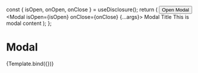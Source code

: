 


<Meta title="Components/Data display/Modal" component={Modal} />

  const { isOpen, onOpen, onClose } = useDisclosure();
  return (
    <Box>
      <Button onClick={onOpen}>Open Modal</Button>
      <Modal isOpen={isOpen} onClose={onClose} {...args}>
        <ModalOverlay />
        <ModalContent>
          <ModalHeader>Modal Title</ModalHeader>
          <ModalCloseButton />
          <Divider />
          <ModalBody>
            <Box p="4">This is modal content</Box>
          </ModalBody>
        </ModalContent>
      </Modal>
    </Box>
  );
};

# Modal

<Canvas>
  <Story
    name="Modal"
    args={{ isCentered: true, size: 'sm', motionPreset: 'scale' }}
    argTypes={{
      size: {
        options: ['xs', 'sm', 'md', 'lg', 'xl', 'full'],
        control: 'select',
      },
      motionPreset: {
        options: ['slideInBottom', 'slideInRight', 'scale'],
        control: 'select',
      },
    }}
  >
    {Template.bind({})}
  </Story>
</Canvas>
